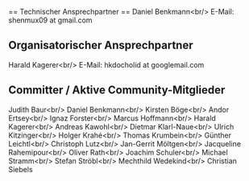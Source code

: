 <?xml version="1.0"?><api><query><normalized><n from="Community-Mitglieder_und_Ansprechpartner" to="Community-Mitglieder und Ansprechpartner" /></normalized><pages><page pageid="136" ns="0" title="Community-Mitglieder und Ansprechpartner"><revisions><rev contentformat="text/x-wiki" contentmodel="wikitext" xml:space="preserve">== Technischer Ansprechpartner ==
Daniel Benkmann&lt;br/&gt;
E-Mail: shenmux09 at gmail.com

== Organisatorischer Ansprechpartner ==
Harald Kagerer&lt;br/&gt;
E-Mail: hkdocholid at googlemail.com

== Committer / Aktive Community-Mitglieder ==

Judith Baur&lt;br/&gt;
Daniel Benkmann&lt;br/&gt;
Kirsten Böge&lt;br/&gt;
Andor Ertsey&lt;br/&gt;
Ignaz Forster&lt;br/&gt;
Marcus Hoffmann&lt;br/&gt;
Harald Kagerer&lt;br/&gt;
Andreas Kawohl&lt;br/&gt;
Dietmar Klarl-Naue&lt;br/&gt;
Ulrich Kitzinger&lt;br/&gt;
Holger Krahé&lt;br/&gt;
Thomas Krumbein&lt;br/&gt;
Günther Leichtl&lt;br/&gt;
Christoph Lutz&lt;br/&gt;
Jan-Gerrit Möltgen&lt;br/&gt;
Jacqueline Rahemipour&lt;br/&gt;
Oliver Rath&lt;br/&gt;
Joachim Schuler&lt;br/&gt;
Michael Stramm&lt;br/&gt;
Stefan Ströbl&lt;br/&gt;
Mechthild Wedekind&lt;br/&gt;
Christian Siebels</rev></revisions></page></pages></query></api>